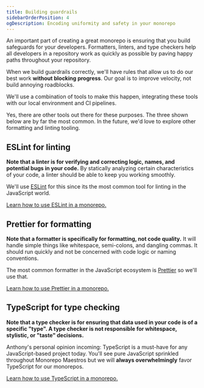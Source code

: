 ```yaml
---
title: Building guardrails
sidebarOrderPosition: 4
ogDescription: Encoding uniformity and safety in your monorepo
---
```



An important part of creating a great monorepo is ensuring that you build safeguards for your developers. Formatters, linters, and type checkers help all developers in a repository work as quickly as possible by paving happy paths throughout your repository.

When we build guardrails correctly, we'll have rules that allow us to do our best work **without blocking progress**. Our goal is to improve velocity, not build annoying roadblocks.

We'll use a combination of tools to make this happen, integrating these tools with our local environment and CI pipelines.

<Callout type="goodToKnow">
  Yes, there are other tools out there for these purposes. The three shown below
  are by far the most common. In the future, we'd love to explore other
  formatting and linting tooling.
</Callout>

## ESLint for linting

**Note that a linter is for verifying and correcting logic, names, and potential bugs in your code.** By statically analyzing certain characteristics of your code, a linter should be able to keep you working smoothly.

We'll use [ESLint](https://eslint.org/) for this since its the most common tool for linting in the JavaScript world.

[Learn how to use ESLint in a monorepo.](/monorepos/guardrails/eslint)

## Prettier for formatting

**Note that a formatter is specifically for formatting, not code quality.** It will handle simple things like whitespace, semi-colons, and dangling commas. It should run quickly and not be concerned with code logic or naming conventions.

The most common formatter in the JavaScript ecosystem is [Prettier](https://prettier.io/) so we'll use that.

[Learn how to use Prettier in a monorepo.](/monorepos/guardrails/prettier)

## TypeScript for type checking

**Note that a type checker is for ensuring that data used in your code is of a specific "type". A type checker is not responsible for whitespace, stylistic, or "taste" decisions.**

Anthony's personal opinion incoming: TypeScript is a must-have for any JavaScript-based project today. You'll see pure JavaScript sprinkled throughout Monorepo Maestros but we will **always overwhelmingly** favor TypeScript for our monorepos.

[Learn how to use TypeScript in a monorepo.](/monorepos/guardrails/typescript)
